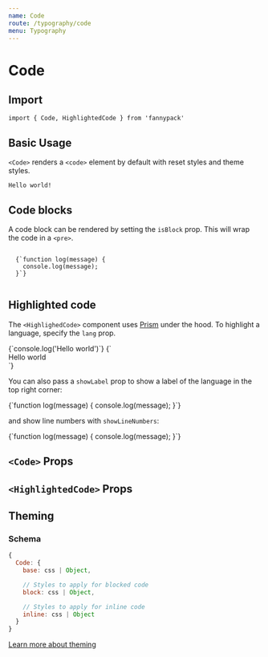 ```yaml
---
name: Code
route: /typography/code
menu: Typography
---
```



# Code

## Import

`import { Code, HighlightedCode } from 'fannypack'`

## Basic Usage

`<Code>` renders a `<code>` element by default with reset styles and theme styles.

<Playground>
  <Code>Hello world!</Code>
</Playground>

## Code blocks

A code block can be rendered by setting the `isBlock` prop. This will wrap the code in a `<pre>`.

<Playground>
  <Code isBlock>
  {`function log(message) {
    console.log(message);
  }`}
  </Code>
</Playground>

## Highlighted code

The `<HighlighedCode>` component uses [Prism](https://prismjs.com/) under the hood. To highlight a language, specify the `lang` prop.

<Playground>
  <HighlightedCode lang="javascript">
  {`console.log('Hello world')`}
  </HighlightedCode>
  <HighlightedCode isBlock lang="html" marginTop="major-3">
  {`<body>
    <div class="content">Hello world</div>
  </body>`}
  </HighlightedCode>
</Playground>

You can also pass a `showLabel` prop to show a label of the language in the top right corner:

<Playground>
  <HighlightedCode isBlock lang="javascript" showLabel>
  {`function log(message) {
    console.log(message);
  }`}
  </HighlightedCode>
</Playground>

and show line numbers with `showLineNumbers`:

<Playground>
  <HighlightedCode isBlock lang="javascript" showLineNumbers>
  {`function log(message) {
    console.log(message);
  }`}
  </HighlightedCode>
</Playground>



## `<Code>` Props

<PropsTable component={Code} />

## `<HighlightedCode>` Props

<PropsTable component={HighlightedCode} />

## Theming

### Schema

```jsx
{
  Code: {
    base: css | Object,

    // Styles to apply for blocked code
    block: css | Object,

    // Styles to apply for inline code
    inline: css | Object
  }
}
```

[Learn more about theming](/styling#theming)
